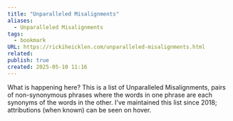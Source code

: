 ```yaml
---
title: "Unparalleled Misalignments"
aliases:
  - Unparalleled Misalignments
tags:
  - bookmark
URL: https://rickiheicklen.com/unparalleled-misalignments.html
related: 
publish: true
created: 2025-05-10 11:16
---
```




What is happening here?
This is a list of Unparalleled Misalignments, pairs of non-synonymous phrases where the words in one phrase are each synonyms of the words in the other. I've maintained this list since 2018; attributions (when known) can be seen on hover.